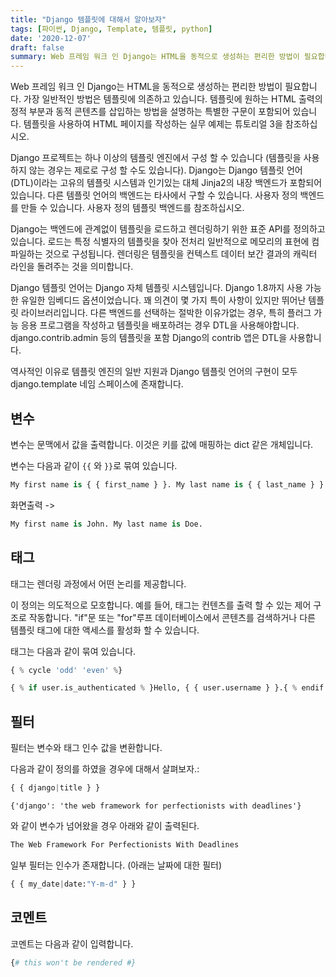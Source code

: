 ```yaml
---
title: "Django 템플릿에 대해서 알아보자"
tags: [파이썬, Django, Template, 템플릿, python]
date: '2020-12-07'
draft: false
summary: Web 프레임 워크 인 Django는 HTML을 동적으로 생성하는 편리한 방법이 필요합니다. 가장 일반적인 방법은 템플릿에 의존하고 있습니다. 템플릿에 원하는 HTML 출력의 정적 부분과 동적 콘텐츠를 삽입하는 방법을 설명하는 특별한 구문이 포함되어 있습니다. 템플릿을 사용하여 HTML 페이지를 작성하는 실무 예제는 튜토리얼 3을 참조하십시오.
---
```


Web 프레임 워크 인 Django는 HTML을 동적으로 생성하는 편리한 방법이 필요합니다. 가장 일반적인 방법은 템플릿에 의존하고 있습니다. 템플릿에 원하는 HTML 출력의 정적 부분과 동적 콘텐츠를 삽입하는 방법을 설명하는 특별한 구문이 포함되어 있습니다. 템플릿을 사용하여 HTML 페이지를 작성하는 실무 예제는 튜토리얼 3을 참조하십시오.

Django 프로젝트는 하나 이상의 템플릿 엔진에서 구성 할 수 있습니다 (템플릿을 사용하지 않는 경우는 제로로 구성 할 수도 있습니다). Django는 Django 템플릿 언어 (DTL)이라는 고유의 템플릿 시스템과 인기있는 대체 Jinja2의 내장 백엔드가 포함되어 있습니다. 다른 템플릿 언어의 백엔드는 타사에서 구할 수 있습니다. 사용자 정의 백엔드를 만들 수 있습니다. 사용자 정의 템플릿 백엔드를 참조하십시오.

Django는 백엔드에 관계없이 템플릿을 로드하고 렌더링하기 위한 표준 API를 정의하고 있습니다. 로드는 특정 식별자의 템플릿을 찾아 전처리 일반적으로 메모리의 표현에 컴파일하는 것으로 구성됩니다. 렌더링은 템플릿을 컨텍스트 데이터 보간 결과의 캐릭터 라인을 돌려주는 것을 의미합니다.

Django 템플릿 언어는 Django 자체 템플릿 시스템입니다. Django 1.8까지 사용 가능한 유일한 임베디드 옵션이었습니다. 꽤 의견이 몇 가지 특이 사항이 있지만 뛰어난 템플릿 라이브러리입니다. 다른 백엔드를 선택하는 절박한 이유가없는 경우, 특히 플러그 가능 응용 프로그램을 작성하고 템플릿을 배포하려는 경우 DTL을 사용해야합니다. django.contrib.admin 등의 템플릿을 포함 Django의 contrib 앱은 DTL을 사용합니다.

역사적인 이유로 템플릿 엔진의 일반 지원과 Django 템플릿 언어의 구현이 모두 django.template 네임 스페이스에 존재합니다.

## 변수

변수는 문맥에서 값을 출력합니다. 이것은 키를 값에 매핑하는 dict 같은 개체입니다.

변수는 다음과 같이 `{{` 와 `}}`로 묶여 있습니다.

```python
My first name is { { first_name } }. My last name is { { last_name } }.
```

화면출력 ->

```python
My first name is John. My last name is Doe.
```

## 태그

태그는 렌더링 과정에서 어떤 논리를 제공합니다.

이 정의는 의도적으로 모호합니다. 예를 들어, 태그는 컨텐츠를 출력 할 수 있는 제어 구조로 작동합니다. "if"문 또는 "for"루프 데이터베이스에서 콘텐츠를 검색하거나 다른 템플릿 태그에 대한 액세스를 활성화 할 수 있습니다.

태그는 다음과 같이 묶여 있습니다.

```python
{ % cycle 'odd' 'even' %}
```

```python
{ % if user.is_authenticated % }Hello, { { user.username } }.{ % endif % }
```

## 필터

필터는 변수와 태그 인수 값을 변환합니다.

다음과 같이 정의를 하였을 경우에 대해서 살펴보자.:

```python
{ { django|title } }
```

```
{'django': 'the web framework for perfectionists with deadlines'}
```
와 같이 변수가 넘어왔을 경우 아래와 같이 출력된다.

```python
The Web Framework For Perfectionists With Deadlines
```

일부 필터는 인수가 존재합니다. (아래는 날짜에 대한 필터)

```python
{ { my_date|date:"Y-m-d" } }
```

## 코멘트

코멘트는 다음과 같이 입력합니다.

```python
{# this won't be rendered #}
```
